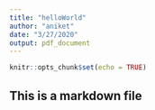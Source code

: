 ```yaml
---
title: "helloWorld"
author: "aniket"
date: "3/27/2020"
output: pdf_document
---
```


```r
knitr::opts_chunk$set(echo = TRUE)
```

## This is a markdown file
